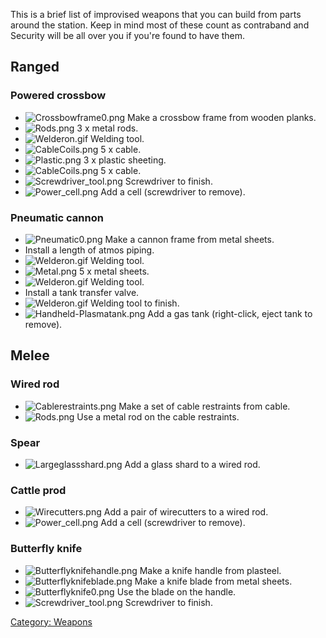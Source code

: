 This is a brief list of improvised weapons that you can build from parts around the station. Keep in mind most of these count as contraband and Security will be all over you if you're found to have them.

==Ranged==
===Powered crossbow===
* [[File:Crossbowframe0.png]] Make a crossbow frame from wooden planks.
* [[File:Rods.png]] 3 x metal rods.
* [[File:Welderon.gif]] Welding tool.
* [[File:CableCoils.png]] 5 x cable.
* [[File:Plastic.png]] 3 x plastic sheeting.
* [[File:CableCoils.png]] 5 x cable.
* [[File:Screwdriver tool.png]] Screwdriver to finish.
* [[File:Power cell.png]] Add a cell (screwdriver to remove).

===Pneumatic cannon===
* [[File:Pneumatic0.png]] Make a cannon frame from metal sheets.
* Install a length of atmos piping.
* [[File:Welderon.gif]] Welding tool.
* [[File:Metal.png]] 5 x metal sheets.
* [[File:Welderon.gif]] Welding tool.
* Install a tank transfer valve.
* [[File:Welderon.gif]] Welding tool to finish.
* [[File:Handheld-Plasmatank.png]] Add a gas tank (right-click, eject tank to remove).

==Melee==
=== Wired rod ===
* [[File:Cablerestraints.png]] Make a set of cable restraints from cable.
* [[File:Rods.png]] Use a metal rod on the cable restraints.

===Spear===
* [[File:Largeglassshard.png]] Add a glass shard to a wired rod.

===Cattle prod===
* [[File:Wirecutters.png]] Add a pair of wirecutters to a wired rod.
* [[File:Power cell.png]] Add a cell (screwdriver to remove).

===Butterfly knife===
* [[File:Butterflyknifehandle.png]] Make a knife handle from plasteel.
* [[File:Butterflyknifeblade.png]] Make a knife blade from metal sheets.
* [[File:Butterflyknife0.png]] Use the blade on the handle.
* [[File:Screwdriver tool.png]] Screwdriver to finish.

[[Category: Weapons]]